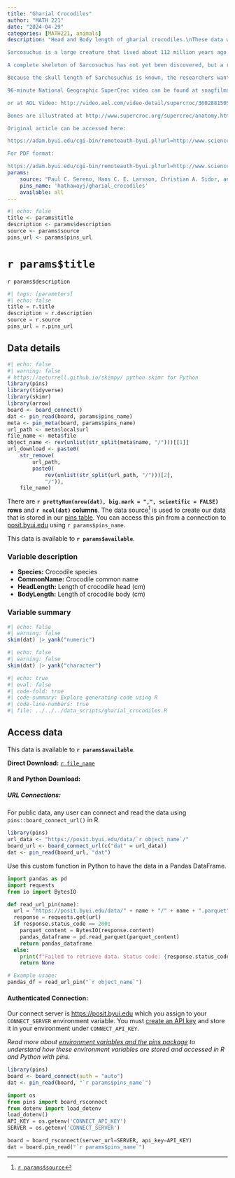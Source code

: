 ```yaml
---
title: "Gharial Crocodiles"
author: "MATH 221"
date: "2024-04-29"
categories: [MATH221, animals]
description: "Head and Body length of gharial crocodiles.\nThese data were collected in order to estimate the length of the Sarcosuchus imperator, nicknamed \“SuperCroc.\”   

Sarcosuchus is a large creature that lived about 112 million years ago. It seems to resemble modern crocodiles, even though it is currently believed that Sarcosuchus is not an ancestor of extant crocodiles. 

A complete skeleton of Sarcosuchus has not yet been discovered, but a remarkably complete skull and other bones from a large specimen of this species were found in Niger, Africa.  These fossils are in the collections of the Musée National du Niger (MNN). This is the largest verified Sarcosuchus skull.  Unfortunately, many of the tail bones have not been recovered, making a positive determination of the length of Sarcosuchus impossible. 

Because the skull length of Sarchosuchus is known, the researchers wanted to use the head-to-body length ratios of modern crocodiles to estimate the body length of Sarcosuchus.  The skull shape is similar to Gavialis gangeticus and Crocodylus porosus, so those species were used for estimation. \nAdditional Information:  

96-minute National Geographic SuperCroc video can be found at snagfilms.com: http://www.snagfilms.com/films/title/supercroc/ 

or at AOL Video: http://video.aol.com/video-detail/supercroc/36028815056645860  

Bones are illustrated at http://www.supercroc.org/supercroc/anatomy.htm  

Original article can be accessed here:  

https://adam.byui.edu/cgi-bin/remoteauth-byui.pl?url=http://www.sciencemag.org/cgi/content/full/294/5546/151 

For PDF format: 

https://adam.byui.edu/cgi-bin/remoteauth-byui.pl?url=http://www.sciencemag.org/cgi/reprint/294/5546/1516.pdf  "
params: 
    source: "Paul C. Sereno, Hans C. E. Larsson, Christian A. Sidor, and Boubé Gado. The giant crocodyliform sarcosuchus from the cretaceous of Africa. Science, 294:1516-1519, 2001. "
    pins_name: 'hathawayj/gharial_crocodiles'
    available: all
---
```



```r
#| echo: false
title <- params$title
description <- params$description
source <- params$source
pins_url <- params$pins_url
```

# `r params$title`

`r params$description`

```python
#| tags: [parameters]
#| echo: false
title = r.title
description = r.description
source = r.source
pins_url = r.pins_url

```


## Data details

```r
#| echo: false
#| warning: false
# https://aeturrell.github.io/skimpy/ python skimr for Python
library(pins)
library(tidyverse)
library(skimr)
library(arrow)
board <- board_connect()
dat <- pin_read(board, params$pins_name)
meta <- pin_meta(board, params$pins_name)
url_path <- meta$local$url
file_name <- meta$file
object_name <- rev(unlist(str_split(meta$name, "/")))[[1]]
url_download <- paste0(
    str_remove(
        url_path,
        paste0(
            rev(unlist(str_split(url_path, "/")))[2],
            "/")),
    file_name)
```

There are __`r prettyNum(nrow(dat), big.mark = ",", scientific = FALSE)` rows__ and __`r ncol(dat)` columns__. The data source[^1] is used to create our data that is stored in our [pins table](`r meta$local$url`). You can access this pin from a connection to [posit.byui.edu](https://posit.byui.edu) using ``r params$pins_name``.

This data is available to __`r params$available`__.

### Variable description

- __Species:__ Crocodile species
- __CommonName:__ Crocodile common name
- __HeadLength:__ Length of crocodile head (cm)
- __BodyLength:__ Length of crocodile body (cm)

### Variable summary

```r
#| echo: false
#| warning: false
skim(dat) |> yank("numeric")
```


```r
#| echo: false
#| warning: false
skim(dat) |> yank("character")
```

```r
#| echo: true
#| eval: false
#| code-fold: true
#| code-summary: Explore generating code using R
#| code-line-numbers: true
#| file: ../../../data_scripts/gharial_crocodiles.R
```

<!-- ```{python}
#| echo: true
#| eval: false
#| code-fold: true
#| code-summary: Explore generating code using Python
#| code-line-numbers: true
#| file: ../../../data_scripts/YOURFILEPATH
``` -->


## Access data

This data is available to __`r params$available`__.

__Direct Download:__ [`r file_name`](`r url_download`)

#### __R and Python Download:__

##### __URL Connections:__

For public data, any user can connect and read the data using `pins::board_connect_url()` in R.

```r
library(pins)
url_data <- "https://posit.byui.edu/data/`r object_name`/"
board_url <- board_connect_url(c("dat" = url_data))
dat <- pin_read(board_url, "dat")
```

Use this custom function in Python to have the data in a Pandas DataFrame.

```python
import pandas as pd
import requests
from io import BytesIO

def read_url_pin(name):
  url = "https://posit.byui.edu/data/" + name + "/" + name + ".parquet"
  response = requests.get(url)
  if response.status_code == 200:
    parquet_content = BytesIO(response.content)
    pandas_dataframe = pd.read_parquet(parquet_content)
    return pandas_dataframe
  else:
    print(f"Failed to retrieve data. Status code: {response.status_code}")
    return None

# Example usage:
pandas_df = read_url_pin("`r object_name`")
```

#### __Authenticated Connection:__

Our connect server is [https://posit.byui.edu](https://posit.byui.edu/connect/#/content/listing?filter=min_role:viewer&filter=content_type:all&view_type=compact) which you assign to your `CONNECT_SERVER` environment variable. You must [create an API key](https://docs.posit.co/connect/user/api-keys/#api-keys-creating) and store it in your environment under `CONNECT_API_KEY`. 

_Read more about [environment variables and the pins package](../../environment.qmd) to understand how these environment variables are stored and accessed in R and Python with pins._

```r
library(pins)
board <- board_connect(auth = "auto")
dat <- pin_read(board, "`r params$pins_name`")
```


```python
import os
from pins import board_rsconnect
from dotenv import load_dotenv
load_dotenv()
API_KEY = os.getenv('CONNECT_API_KEY')
SERVER = os.getenv('CONNECT_SERVER')

board = board_rsconnect(server_url=SERVER, api_key=API_KEY)
dat = board.pin_read("`r params$pins_name`")
```

[^1]: [`r params$source`](`r params$source`)